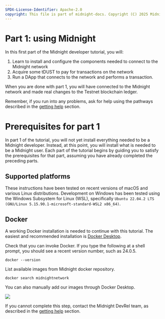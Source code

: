 ```yaml
---
SPDX-License-Identifier: Apache-2.0
copyright: This file is part of midnight-docs. Copyright (C) 2025 Midnight Foundation. Licensed under the Apache License, Version 2.0 (the "License"); You may not use this file except in compliance with the License. You may obtain a copy of the License at http://www.apache.org/licenses/LICENSE-2.0 Unless required by applicable law or agreed to in writing, software distributed under the License is distributed on an "AS IS" BASIS, WITHOUT WARRANTIES OR CONDITIONS OF ANY KIND, either express or implied. See the License for the specific language governing permissions and limitations under the License.
---
```


# Part 1: using Midnight

In this first part of the Midnight developer tutorial, you will:

1. Learn to install and configure the components needed to connect to the
   Midnight network
2. Acquire some tDUST to pay for transactions on the network
3. Run a DApp that connects to the network and performs a transaction.

When you are done with part 1, you will have connected to the Midnight
network and made real changes to the Testnet blockchain ledger.

Remember, if you run into any problems, ask for help using the
pathways described in the [getting help](/docs/develop/getting-help.mdx) section.

# Prerequisites for part 1

In part 1 of the tutorial, you will not yet install everything needed
to be a Midnight developer.  Instead, at this point, you will install
what is needed to be a Midnight user.  Each part of the tutorial
begins by guiding you to satisfy the prerequisites for that part,
assuming you have already completed the preceding parts.

## Supported platforms

These instructions have been tested on recent versions of macOS and
various Linux distributions.  Development on Windows has been tested
using the Windows Subsystem for Linux (WSL), specifically
`Ubuntu 22.04.2 LTS (GNU/Linux 5.15.90.1-microsoft-standard-WSL2 x86_64)`.

## Docker

A working Docker installation is needed to continue with this tutorial. 
The easiest and recommended installation is [Docker Desktop](https://docs.docker.com/desktop/).

Check that you can invoke Docker. If you type the following at a
shell prompt, you should see a recent version number, such as 24.0.5.
```shell
docker --version
```

List available images from Midnight docker repository.

```shell
docker search midnightnetwork
```

You can also manually add our images through Docker Desktop.

![](./img/docker_manual_add.png)

If you cannot complete this step, contact the Midnight DevRel team, as
described in the [getting help](/docs/develop/getting-help.mdx) section.

